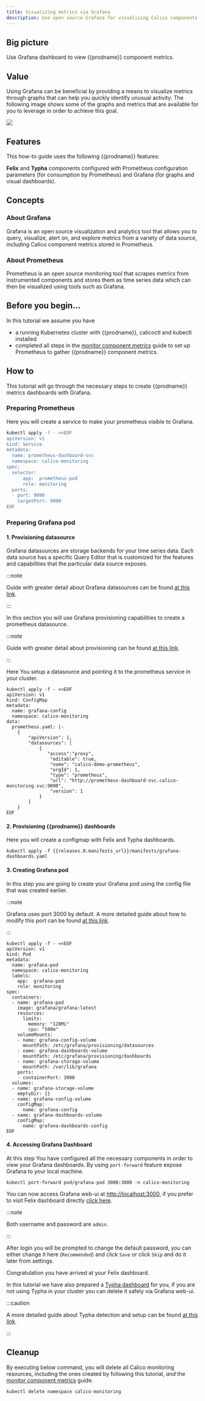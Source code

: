 ```yaml
---
title: Visualizing metrics via Grafana
description: Use open source Grafana for visualizing Calico components.
---
```


## Big picture

Use Grafana dashboard to view {{prodname}} component metrics.

## Value

Using Grafana can be beneficial by providing a means to visualize metrics through graphs that can help you quickly identify unusual activity. The following image shows some of the graphs and metrics that are available for you to leverage in order to achieve this goal.

![](/img/calico/3.24/grafana-dashboard.png)

## Features

This how-to guide uses the following {{prodname}} features:

**Felix** and **Typha** components configured with Prometheus configuration parameters (for consumption by Prometheus) and Grafana (for graphs and visual dashboards).

## Concepts

### About Grafana

Grafana is an open source visualization and analytics tool that allows you to query, visualize, alert on, and explore metrics from a variety of data source, including Calico component metrics stored in Prometheus.

### About Prometheus

Prometheus is an open source monitoring tool that scrapes metrics from instrumented components and stores them as time series data which can then be visualized using tools such as Grafana.

## Before you begin...

In this tutorial we assume you have

- a running Kubernetes cluster with {{prodname}}, calicoctl and kubectl installed
- completed all steps in the [monitor component metrics](monitor-component-metrics.mdx) guide to set up Prometheus to gather {{prodname}} component metrics.

## How to

This tutorial will go through the necessary steps to create {{prodname}} metrics dashboards with Grafana.

### Preparing Prometheus

Here you will create a service to make your prometheus visible to Grafana.

```bash
kubectl apply -f - <<EOF
apiVersion: v1
kind: Service
metadata:
  name: prometheus-dashboard-svc
  namespace: calico-monitoring
spec:
  selector:
      app:  prometheus-pod
      role: monitoring
  ports:
  - port: 9090
    targetPort: 9090
EOF
```

### Preparing Grafana pod

#### **1. Provisioning datasource**

Grafana datasources are storage backends for your time series data. Each data source has a specific Query Editor that is customized for the features and capabilities that the particular data source exposes.

:::note

Guide with greater detail about Grafana datasources can be found [at this link](https://grafana.com/docs/grafana/latest/datasources/).

:::

In this section you will use Grafana provisioning capabilities to create a prometheus datasource.

:::note

Guide with greater detail about provisioning can be found [at this link](https://grafana.com/docs/grafana/latest/administration/provisioning/).

:::

Here You setup a datasource and pointing it to the prometheus service in your cluster.

```bash-plain-text
kubectl apply -f - <<EOF
apiVersion: v1
kind: ConfigMap
metadata:
  name: grafana-config
  namespace: calico-monitoring
data:
  prometheus.yaml: |-
    {
        "apiVersion": 1,
        "datasources": [
            {
               "access":"proxy",
                "editable": true,
                "name": "calico-demo-prometheus",
                "orgId": 1,
                "type": "prometheus",
                "url": "http://prometheus-dashboard-svc.calico-monitoring.svc:9090",
                "version": 1
            }
        ]
    }
EOF
```

#### **2. Provisioning {{prodname}} dashboards**

Here you will create a configmap with Felix and Typha dashboards.

```bash-plain-text
kubectl apply -f {{releases.0.manifests_url}}/manifests/grafana-dashboards.yaml
```

#### **3. Creating Grafana pod**

In this step you are going to create your Grafana pod using the config file that was created earlier.

:::note

Grafana uses port 3000 by default. A more detailed guide about how to modify this port can be found [at this link](https://grafana.com/docs/grafana/latest/installation/configuration/#comments-in-ini-files).

:::

```bash-plain-text
kubectl apply -f - <<EOF
apiVersion: v1
kind: Pod
metadata:
  name: grafana-pod
  namespace: calico-monitoring
  labels:
    app:  grafana-pod
    role: monitoring
spec:
  containers:
  - name: grafana-pod
    image: grafana/grafana:latest
    resources:
      limits:
        memory: "128Mi"
        cpu: "500m"
    volumeMounts:
    - name: grafana-config-volume
      mountPath: /etc/grafana/provisioning/datasources
    - name: grafana-dashboards-volume
      mountPath: /etc/grafana/provisioning/dashboards
    - name: grafana-storage-volume
      mountPath: /var/lib/grafana
    ports:
    - containerPort: 3000
  volumes:
  - name: grafana-storage-volume
    emptyDir: {}
  - name: grafana-config-volume
    configMap:
      name: grafana-config
  - name: grafana-dashboards-volume
    configMap:
      name: grafana-dashboards-config
EOF
```

#### **4. Accessing Grafana Dashboard**

At this step You have configured all the necessary components in order to view your Grafana dashboards.
By using `port-forward` feature expose Grafana to your local machine.

```bash-plain-text
kubectl port-forward pod/grafana-pod 3000:3000 -n calico-monitoring
```

You can now access Grafana web-ui at [http://localhost:3000](http://localhost:3000), if you prefer to visit Felix dashboard directly [click here](http://localhost:3000/d/calico-felix-dashboard/felix-dashboard-calico?orgId=1).

:::note

Both username and password are `admin`.

:::

After login you will be prompted to change the default password, you can either change it here (`Recommended`) and click `Save` or click `Skip` and do it later from settings.

Congratulation you have arrived at your Felix dashboard.

In this tutorial we have also prepared a [Typha dashboard](http://localhost:3000/d/calico-typha-dashboard/typha-dashborad-calico?orgId=1) for you, if you are not using Typha in your cluster you can delete it safely via Grafana web-ui.

:::caution

A more detailed guide about Typha detection and setup can be found [at this link](monitor-component-metrics.mdx#typha-configuration).

:::

## Cleanup

By executing below command, you will delete all Calico monitoring resources, including the ones created by following this tutorial, _and_ the [monitor component metrics](monitor-component-metrics.mdx) guide.

```bash-plain-text
kubectl delete namespace calico-monitoring
```
